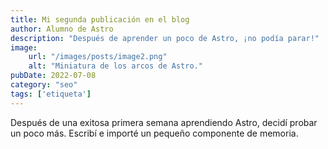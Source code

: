 ```yaml
---
title: Mi segunda publicación en el blog
author: Alumno de Astro
description: "Después de aprender un poco de Astro, ¡no podía parar!"
image:
    url: "/images/posts/image2.png"
    alt: "Miniatura de los arcos de Astro."
pubDate: 2022-07-08
category: "seo"
tags: ['etiqueta']
---
```

Después de una exitosa primera semana aprendiendo Astro, decidí probar un poco más. Escribí e importé un pequeño componente de memoria.